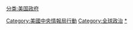 [[Category:美國中央情報局行動|Category:美國中央情報局行動]]
[[Category:全球政治|Category:全球政治]]
[[分类:美国政府|分类:美国政府]]
[[Category:各地域美國外交|*]]